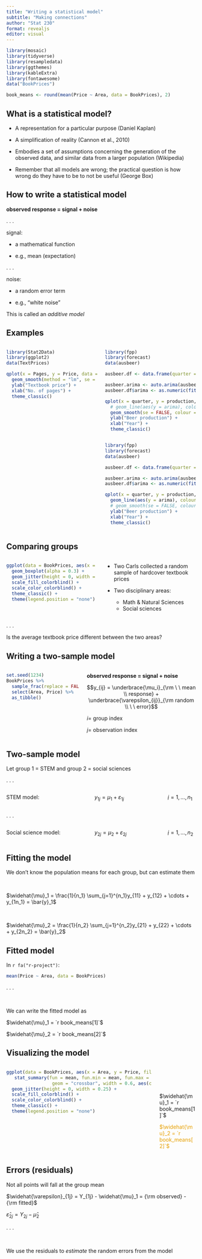 ```yaml
---
title: "Writing a statistical model"
subtitle: "Making connections"
author: "Stat 230"
format: revealjs
editor: visual
---
```


```r
library(mosaic)
library(tidyverse)
library(resampledata)
library(ggthemes)
library(kableExtra)
library(fontawesome)
data("BookPrices")

book_means <- round(mean(Price ~ Area, data = BookPrices), 2)
```

## What is a statistical model?

::: incremental
-   A representation for a particular purpose (Daniel Kaplan)

-   A simplification of reality (Cannon et al., 2010)

-   Embodies a set of assumptions concerning the generation of the observed data, and similar data from a larger population (Wikipedia)

-   Remember that all models are wrong; the practical question is how wrong do they have to be to not be useful (George Box)
:::

## How to write a statistical model

**observed response = signal + noise**

. . .

signal:

-   a mathematical function

-   e.g., mean (expectation)

. . .

noise:

-   a random error term

-   e.g., "white noise"

::: aside
This is called an *additive model*
:::

## Examples

::: columns
::: {.column width="45%"}
```r
library(Stat2Data)
library(ggplot2)
data(TextPrices)

qplot(x = Pages, y = Price, data = TextPrices) + 
  geom_smooth(method = "lm", se = FALSE, colour = I("steelblue"), alpha = I(0.8)) +
  ylab("Textbook price") + 
  xlab("No. of pages") +
  theme_classic()
```
:::

::: {.column width="45%"}
```r
library(fpp)
library(forecast)
data(ausbeer)

ausbeer.df <- data.frame(quarter = as.numeric(time(ausbeer)), production = as.numeric(ausbeer))

ausbeer.arima <- auto.arima(ausbeer)
ausbeer.df$arima <- as.numeric(fitted(ausbeer.arima))

qplot(x = quarter, y = production, data = ausbeer.df) + 
  # geom_line(aes(y = arima), colour = I("#377eb8"), alpha = I(0.8)) +
  geom_smooth(se = FALSE, colour = I("steelblue"), alpha = I(0.8)) + 
  ylab("Beer production") + 
  xlab("Year") + 
  theme_classic()
```
:::
:::

::: columns
::: {.column width="45%"}
:::

::: {.column width="45%"}
```r
library(fpp)
library(forecast)
data(ausbeer)

ausbeer.df <- data.frame(quarter = as.numeric(time(ausbeer)), production = as.numeric(ausbeer))

ausbeer.arima <- auto.arima(ausbeer)
ausbeer.df$arima <- as.numeric(fitted(ausbeer.arima))

qplot(x = quarter, y = production, data = ausbeer.df) + 
  geom_line(aes(y = arima), colour = I("steelblue"), alpha = I(0.8)) +
  # geom_smooth(se = FALSE, colour = I("steelblue"), alpha = I(0.8)) +
  ylab("Beer production") + 
  xlab("Year") + 
  theme_classic()
```
:::
:::

## Comparing groups

::: columns
::: {.column width="50%"}
```r
ggplot(data = BookPrices, aes(x = Area, y = Price, fill = Area, color = Area)) +
  geom_boxplot(alpha = 0.3) +
  geom_jitter(height = 0, width = 0.25) +
  scale_fill_colorblind() +
  scale_color_colorblind() +
  theme_classic() +
  theme(legend.position = "none")
```
:::

::: {.column width="50%"}
-   Two Carls collected a random sample of hardcover textbook prices

-   Two disciplinary areas:

    -   Math & Natural Sciences
    -   Social sciences
:::
:::

. . .

Is the average textbook price different between the two areas?

## Writing a two-sample model

::: columns
::: {.column width="40%"}
```r
set.seed(1234)
BookPrices %>%
  sample_frac(replace = FALSE) %>%
  select(Area, Price) %>%
  as_tibble()
```
:::

::: {.column width="60%"}
**observed response = signal + noise**

::: fragment
$$y_{ij} = \underbrace{\mu_i}_{\rm \ \ mean \\ response} + \underbrace{\varepsilon_{ij}}_{\rm random \\ \ \  error}$$

::: fragment
$i =$ group index

$j =$ observation index
:::
:::
:::
:::

## Two-sample model

Let group 1 = STEM and group 2 = social sciences

. . .

::: columns
::: {.column width="43%"}
STEM model:
:::

::: {.column width="35%"}
$y_{1j} = \mu_1 + \varepsilon_{1j}$
:::

::: {.column width="15%"}
$j=1,\ldots,n_1$
:::

:::

. . .

::: columns
::: {.column width="43%"}
Social science model:
:::

::: {.column width="35%"}
$y_{2j} = \mu_2 + \varepsilon_{2j}$
:::

::: {.column width="15%"}
$j=1,\ldots,n_2$
:::

:::


## Fitting the model

We don't know the population means for each group, but can estimate them

<br>

$\widehat{\mu}_1 = \frac{1}{n_1} \sum_{j=1}^{n_1}y_{11} + y_{12} + \cdots + y_{1n_1} = \bar{y}_1$

<br>

$\widehat{\mu}_2 = \frac{1}{n_2} \sum_{j=1}^{n_2}y_{21} + y_{22} + \cdots + y_{2n_2} = \bar{y}_2$

## Fitted model

In `r fa("r-project")`:

```r
mean(Price ~ Area, data = BookPrices)
```

. . .

<br>

We can write the fitted model as

$\widehat{\mu}_1 = `r book_means[1]`$

$\widehat{\mu}_2 = `r book_means[2]`$

## Visualizing the model

::: columns
::: {.column width="80%"}
```r


ggplot(data = BookPrices, aes(x = Area, y = Price, fill = Area, color = Area)) +
   stat_summary(fun = mean, fun.min = mean, fun.max = mean,
                 geom = "crossbar", width = 0.6, aes(color = Area)) +
  geom_jitter(height = 0, width = 0.25) +
  scale_fill_colorblind() +
  scale_color_colorblind() +
  theme_classic() +
  theme(legend.position = "none")
```
:::

::: {.column width="20%"}
<br>

<br>

$\widehat{\mu}_1 = `r book_means[1]`$

<font color = '#E69F00'>$\widehat{\mu}_2 = `r book_means[2]`$</font>
:::
:::

## Errors (residuals)

Not all points will fall at the group mean

$\widehat{\varepsilon}_{1j} = Y_{1j} - \widehat{\mu}_1 = {\rm observed} - {\rm fitted}$

$\widehat{\varepsilon}_{2j} = Y_{2j} - \widehat{\mu}_2$

. . .

<br>

::: callout-note
We use the residuals to *estimate* the random errors from the model
:::
